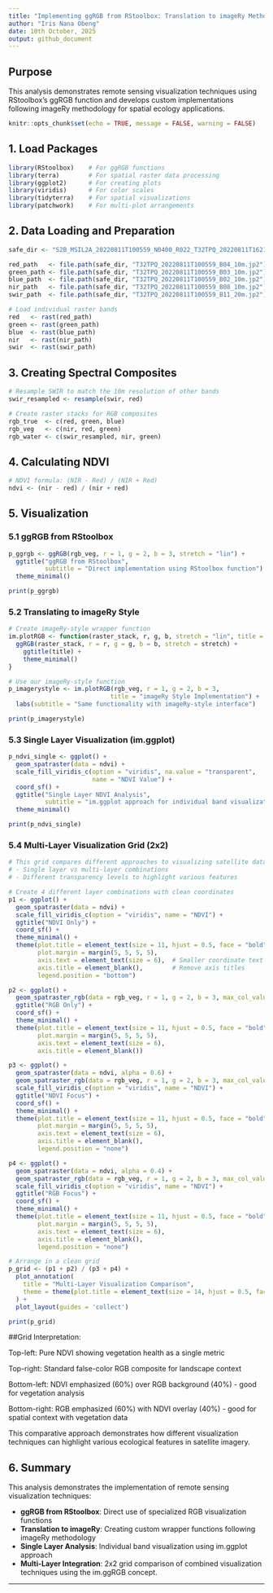 ```yaml
---
title: "Implementing ggRGB from RStoolbox: Translation to imageRy Methodology"
author: "Iris Nana Obeng"
date: 10th October, 2025 
output: github_document
---
```


## Purpose
This analysis demonstrates remote sensing visualization techniques using RStoolbox's ggRGB function and develops custom implementations following imageRy methodology for spatial ecology applications.


```r
knitr::opts_chunk$set(echo = TRUE, message = FALSE, warning = FALSE)
```

## 1. Load Packages
```r
library(RStoolbox)    # For ggRGB functions
library(terra)        # For spatial raster data processing
library(ggplot2)      # For creating plots
library(viridis)      # For color scales
library(tidyterra)    # For spatial visualizations
library(patchwork)    # For multi-plot arrangements
```

## 2. Data Loading and Preparation
```r
safe_dir <- "S2B_MSIL2A_20220811T100559_N0400_R022_T32TPQ_20220811T162101.SAFE"

red_path   <- file.path(safe_dir, "T32TPQ_20220811T100559_B04_10m.jp2")    # Red band
green_path <- file.path(safe_dir, "T32TPQ_20220811T100559_B03_10m.jp2")    # Green band
blue_path  <- file.path(safe_dir, "T32TPQ_20220811T100559_B02_10m.jp2")    # Blue band
nir_path   <- file.path(safe_dir, "T32TPQ_20220811T100559_B08_10m.jp2")    # Near-Infrared band
swir_path  <- file.path(safe_dir, "T32TPQ_20220811T100559_B11_20m.jp2")    # SWIR band

# Load individual raster bands
red   <- rast(red_path)
green <- rast(green_path)
blue  <- rast(blue_path)
nir   <- rast(nir_path)
swir  <- rast(swir_path)
```

## 3. Creating Spectral Composites
```r
# Resample SWIR to match the 10m resolution of other bands
swir_resampled <- resample(swir, red)

# Create raster stacks for RGB composites
rgb_true  <- c(red, green, blue)
rgb_veg   <- c(nir, red, green)
rgb_water <- c(swir_resampled, nir, green)
```

## 4. Calculating NDVI
```r
# NDVI formula: (NIR - Red) / (NIR + Red)
ndvi <- (nir - red) / (nir + red)
```

## 5. Visualization

### 5.1 ggRGB from RStoolbox
```r
p_ggrgb <- ggRGB(rgb_veg, r = 1, g = 2, b = 3, stretch = "lin") +
  ggtitle("ggRGB from RStoolbox",
          subtitle = "Direct implementation using RStoolbox function") +
  theme_minimal()

print(p_ggrgb)
```

### 5.2 Translating to imageRy Style
```r
# Create imageRy-style wrapper function
im.plotRGB <- function(raster_stack, r, g, b, stretch = "lin", title = "") {
  ggRGB(raster_stack, r = r, g = g, b = b, stretch = stretch) +
    ggtitle(title) +
    theme_minimal()
}

# Use our imageRy-style function
p_imagerystyle <- im.plotRGB(rgb_veg, r = 1, g = 2, b = 3, 
                            title = "imageRy Style Implementation") +
  labs(subtitle = "Same functionality with imageRy-style interface")

print(p_imagerystyle)
```

### 5.3 Single Layer Visualization (im.ggplot)
```r
p_ndvi_single <- ggplot() +
  geom_spatraster(data = ndvi) +
  scale_fill_viridis_c(option = "viridis", na.value = "transparent",
                       name = "NDVI Value") +
  coord_sf() +
  ggtitle("Single Layer NDVI Analysis",
          subtitle = "im.ggplot approach for individual band visualization") +
  theme_minimal()

print(p_ndvi_single)
```

### 5.4 Multi-Layer Visualization Grid (2x2)
```r

# This grid compares different approaches to visualizing satellite data:
# - Single layer vs multi-layer combinations
# - Different transparency levels to highlight various features

# Create 4 different layer combinations with clean coordinates
p1 <- ggplot() +
  geom_spatraster(data = ndvi) +
  scale_fill_viridis_c(option = "viridis", name = "NDVI") +
  ggtitle("NDVI Only") +
  coord_sf() +
  theme_minimal() +
  theme(plot.title = element_text(size = 11, hjust = 0.5, face = "bold"),
        plot.margin = margin(5, 5, 5, 5),
        axis.text = element_text(size = 6),  # Smaller coordinate text
        axis.title = element_blank(),        # Remove axis titles
        legend.position = "bottom")

p2 <- ggplot() +
  geom_spatraster_rgb(data = rgb_veg, r = 1, g = 2, b = 3, max_col_value = 3000) +
  ggtitle("RGB Only") +
  coord_sf() +
  theme_minimal() +
  theme(plot.title = element_text(size = 11, hjust = 0.5, face = "bold"),
        plot.margin = margin(5, 5, 5, 5),
        axis.text = element_text(size = 6),
        axis.title = element_blank())

p3 <- ggplot() +
  geom_spatraster(data = ndvi, alpha = 0.6) +
  geom_spatraster_rgb(data = rgb_veg, r = 1, g = 2, b = 3, max_col_value = 3000, alpha = 0.4) +
  scale_fill_viridis_c(option = "viridis", name = "NDVI") +
  ggtitle("NDVI Focus") +
  coord_sf() +
  theme_minimal() +
  theme(plot.title = element_text(size = 11, hjust = 0.5, face = "bold"),
        plot.margin = margin(5, 5, 5, 5),
        axis.text = element_text(size = 6),
        axis.title = element_blank(),
        legend.position = "none")

p4 <- ggplot() +
  geom_spatraster(data = ndvi, alpha = 0.4) +
  geom_spatraster_rgb(data = rgb_veg, r = 1, g = 2, b = 3, max_col_value = 3000, alpha = 0.6) +
  scale_fill_viridis_c(option = "viridis", name = "NDVI") +
  ggtitle("RGB Focus") +
  coord_sf() +
  theme_minimal() +
  theme(plot.title = element_text(size = 11, hjust = 0.5, face = "bold"),
        plot.margin = margin(5, 5, 5, 5),
        axis.text = element_text(size = 6),
        axis.title = element_blank(),
        legend.position = "none")

# Arrange in a clean grid
p_grid <- (p1 + p2) / (p3 + p4) +
  plot_annotation(
    title = "Multi-Layer Visualization Comparison",
    theme = theme(plot.title = element_text(size = 14, hjust = 0.5, face = "bold"))
  ) +
  plot_layout(guides = 'collect')

print(p_grid)
```
##Grid Interpretation:

Top-left: Pure NDVI showing vegetation health as a single metric

Top-right: Standard false-color RGB composite for landscape context

Bottom-left: NDVI emphasized (60%) over RGB background (40%) - good for vegetation analysis

Bottom-right: RGB emphasized (60%) with NDVI overlay (40%) - good for spatial context with vegetation data

This comparative approach demonstrates how different visualization techniques can highlight various ecological features in satellite imagery.

## 6. Summary

This analysis demonstrates the implementation of remote sensing visualization techniques:

- **ggRGB from RStoolbox**: Direct use of specialized RGB visualization functions
- **Translation to imageRy**: Creating custom wrapper functions following imageRy methodology
- **Single Layer Analysis**: Individual band visualization using im.ggplot approach
- **Multi-Layer Integration**: 2x2 grid comparison of combined visualization techniques using the im.ggRGB concept.

---